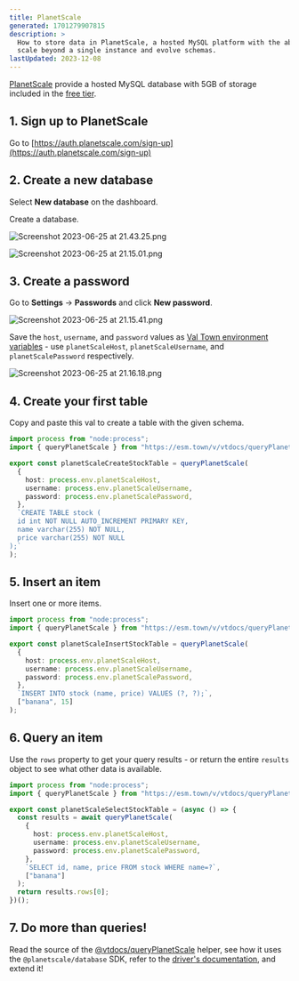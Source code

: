 ```yaml
---
title: PlanetScale
generated: 1701279907815
description: >
  How to store data in PlanetScale, a hosted MySQL platform with the ability to
  scale beyond a single instance and evolve schemas.
lastUpdated: 2023-12-08
---
```




[PlanetScale](https://planetscale.com/) provide a hosted MySQL database with 5GB
of storage included in the [free tier](https://planetscale.com/pricing).

## 1. Sign up to PlanetScale

Go to
[https://auth.planetscale.com/sign-up](https://auth.planetscale.com/sign-up)

## 2. Create a new database

Select **New database** on the dashboard.

Create a database.

![Screenshot 2023-06-25 at 21.43.25.png](./planetscale/screenshot_2023-06-25_at_214325.png)

![Screenshot 2023-06-25 at 21.15.01.png](./planetscale/screenshot_2023-06-25_at_211501.png)

## 3. Create a password

Go to **Settings** → **Passwords** and click **New password**.

![Screenshot 2023-06-25 at 21.15.41.png](./planetscale/screenshot_2023-06-25_at_211541.png)

Save the `host`, `username`, and `password` values as
[Val Town environment variables](https://www.val.town/settings/environment-variables) - use
`planetScaleHost`, `planetScaleUsername`, and `planetScalePassword`
respectively.

![Screenshot 2023-06-25 at 21.16.18.png](./planetscale/screenshot_2023-06-25_at_211618.png)

## 4. Create your first table

Copy and paste this val to create a table with the given schema.

```ts val
import process from "node:process";
import { queryPlanetScale } from "https://esm.town/v/vtdocs/queryPlanetScale";

export const planetScaleCreateStockTable = queryPlanetScale(
  {
    host: process.env.planetScaleHost,
    username: process.env.planetScaleUsername,
    password: process.env.planetScalePassword,
  },
  `CREATE TABLE stock (
  id int NOT NULL AUTO_INCREMENT PRIMARY KEY,
  name varchar(255) NOT NULL,
  price varchar(255) NOT NULL
);`
);
```

## 5. Insert an item

Insert one or more items.

```ts val
import process from "node:process";
import { queryPlanetScale } from "https://esm.town/v/vtdocs/queryPlanetScale";

export const planetScaleInsertStockTable = queryPlanetScale(
  {
    host: process.env.planetScaleHost,
    username: process.env.planetScaleUsername,
    password: process.env.planetScalePassword,
  },
  `INSERT INTO stock (name, price) VALUES (?, ?);`,
  ["banana", 15]
);
```

## 6. Query an item

Use the `rows` property to get your query results - or return the entire
`results` object to see what other data is available.

```ts val
import process from "node:process";
import { queryPlanetScale } from "https://esm.town/v/vtdocs/queryPlanetScale";

export const planetScaleSelectStockTable = (async () => {
  const results = await queryPlanetScale(
    {
      host: process.env.planetScaleHost,
      username: process.env.planetScaleUsername,
      password: process.env.planetScalePassword,
    },
    `SELECT id, name, price FROM stock WHERE name=?`,
    ["banana"]
  );
  return results.rows[0];
})();
```

## 7. Do more than queries!

Read the source of the
[@vtdocs/queryPlanetScale](https://www.val.town/v/vtdocs/queryPlanetScale)
helper, see how it uses the `@planetscale/database` SDK, refer to the
[driver's documentation](https://github.com/planetscale/database-js), and extend
it!

<Val url="https://www.val.town/embed/vtdocs.queryPlanetScale" />
